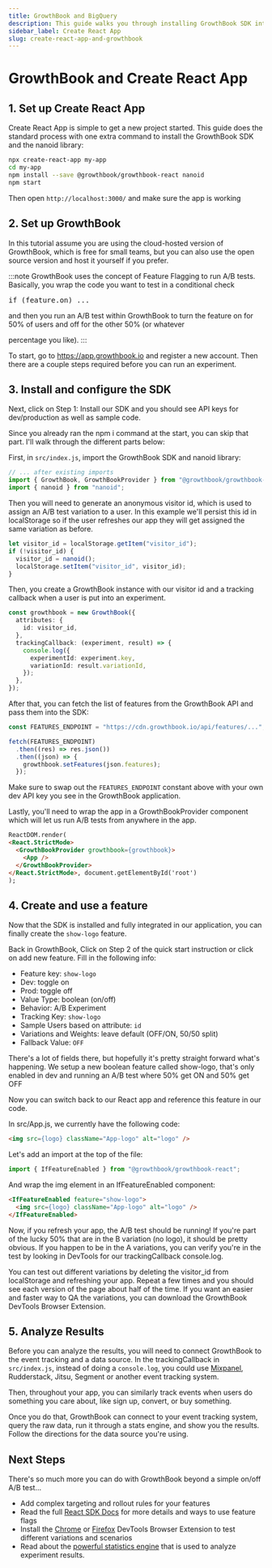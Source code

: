 ```yaml
---
title: GrowthBook and BigQuery
description: This guide walks you through installing GrowthBook SDK into your Create React App
sidebar_label: Create React App
slug: create-react-app-and-growthbook
---
```


# GrowthBook and Create React App

## 1. Set up Create React App

Create React App is simple to get a new project started. This guide does the standard process with one extra command
to install the GrowthBook SDK and the nanoid library:

```bash
npx create-react-app my-app
cd my-app
npm install --save @growthbook/growthbook-react nanoid
npm start
```

Then open `http://localhost:3000/` and make sure the app is working

## 2. Set up GrowthBook

In this tutorial assume you are using the cloud-hosted version of GrowthBook, which is free for small teams, but you can
also use the open source version and host it yourself if you prefer.

:::note
GrowthBook uses the concept of Feature Flagging to run A/B tests. Basically,
you wrap the code you want to test in a conditional check

<pre>if (feature.on) ...</pre>and then you run an A/B test within GrowthBook to turn the feature on for 50% of users and off for the other 50% (or whatever

percentage you like).
:::

To start, go to https://app.growthbook.io and register a new account. Then there are a couple steps required before you
can run an experiment.

## 3. Install and configure the SDK

Next, click on Step 1: Install our SDK and you should see API keys for dev/production as well as sample code.

Since you already ran the npm i command at the start, you can skip that part. I'll walk through the different parts below:

First, in `src/index.js`, import the GrowthBook SDK and nanoid library:

```ts
// ... after existing imports
import { GrowthBook, GrowthBookProvider } from "@growthbook/growthbook-react";
import { nanoid } from "nanoid";
```

Then you will need to generate an anonymous visitor id, which is used to assign an A/B test variation to a user. In this example we'll
persist this id in localStorage so if the user refreshes our app they will get assigned the same variation as before.

```ts
let visitor_id = localStorage.getItem("visitor_id");
if (!visitor_id) {
  visitor_id = nanoid();
  localStorage.setItem("visitor_id", visitor_id);
}
```

Then, you create a GrowthBook instance with our visitor id and a tracking callback when a user is put into an experiment.

```ts
const growthbook = new GrowthBook({
  attributes: {
    id: visitor_id,
  },
  trackingCallback: (experiment, result) => {
    console.log({
      experimentId: experiment.key,
      variationId: result.variationId,
    });
  },
});
```

After that, you can fetch the list of features from the GrowthBook API and pass them into the SDK:

```ts
const FEATURES_ENDPOINT = "https://cdn.growthbook.io/api/features/...";

fetch(FEATURES_ENDPOINT)
  .then((res) => res.json())
  .then((json) => {
    growthbook.setFeatures(json.features);
  });
```

Make sure to swap out the `FEATURES_ENDPOINT` constant above with your own dev API key you see in the GrowthBook application.

Lastly, you'll need to wrap the app in a GrowthBookProvider component which will let us run A/B tests from anywhere in the app.

```html
ReactDOM.render(
<React.StrictMode>
  <GrowthBookProvider growthbook={growthbook}>
    <App />
  </GrowthBookProvider>
</React.StrictMode>, document.getElementById('root')
);
```

## 4. Create and use a feature

Now that the SDK is installed and fully integrated in our application, you can finally create the `show-logo` feature.

Back in GrowthBook, Click on Step 2 of the quick start instruction or click on add new feature. Fill in the following info:

- Feature key: `show-logo`
- Dev: toggle on
- Prod: toggle off
- Value Type: boolean (on/off)
- Behavior: A/B Experiment
- Tracking Key: `show-logo`
- Sample Users based on attribute: `id`
- Variations and Weights: leave default (OFF/ON, 50/50 split)
- Fallback Value: `OFF`

There's a lot of fields there, but hopefully it's pretty straight forward what's happening. We setup a new boolean feature called show-logo, that's only enabled in dev and running an A/B test where 50% get ON and 50% get OFF

Now you can switch back to our React app and reference this feature in our code.

In src/App.js, we currently have the following code:

```html
<img src={logo} className="App-logo" alt="logo" />
```

Let's add an import at the top of the file:

```js
import { IfFeatureEnabled } from "@growthbook/growthbook-react";
```

And wrap the img element in an IfFeatureEnabled component:

```html
<IfFeatureEnabled feature="show-logo">
  <img src={logo} className="App-logo" alt="logo" />
</IfFeatureEnabled>
```

Now, if you refresh your app, the A/B test should be running! If you're part of the lucky 50% that are in the B variation (no logo), it should be pretty obvious. If you happen to be in the A variations, you can verify you're in the test by looking in DevTools for our trackingCallback console.log.

You can test out different variations by deleting the visitor_id from localStorage and refreshing your app. Repeat a few times and you should see each version of the page about half of the time. If you want an easier and faster way to QA the variations, you can download the GrowthBook DevTools Browser Extension.

## 5. Analyze Results

Before you can analyze the results, you will need to connect GrowthBook to the event tracking and a data source. In the
trackingCallback in `src/index.js`, instead of doing a `console.log`, you could use [Mixpanel](/guide/mixpanel), Rudderstack, Jitsu,
Segment or another event tracking system.

Then, throughout your app, you can similarly track events when users do something you care about, like sign up, convert, or buy something.

Once you do that, GrowthBook can connect to your event tracking system, query the raw data, run it through a stats engine,
and show you the results. Follow the directions for the data source you're using.

## Next Steps

There's so much more you can do with GrowthBook beyond a simple on/off A/B test...

- Add complex targeting and rollout rules for your features
- Read the full [React SDK Docs](/lib/react) for more details and ways to use feature flags
- Install the [Chrome](https://chrome.google.com/webstore/detail/growthbook-devtools/opemhndcehfgipokneipaafbglcecjia) or [Firefox](https://addons.mozilla.org/en-US/firefox/addon/growthbook-devtools/) DevTools Browser Extension to test different variations and scenarios
- Read about the [powerful statistics engine](/statistics/overview) that is used to analyze experiment results.
